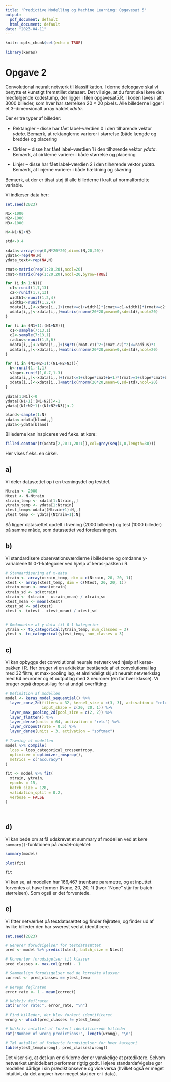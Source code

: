 ```yaml
---
title: 'Predictive Modelling og Machine Learning: Opgavesæt 5'
output:
  pdf_document: default
  html_document: default
date: "2023-04-11"
---
```


```r
knitr::opts_chunk$set(echo = TRUE)
```


```r

library(keras)

```



# Opgave 2

Convolutional neuralt netværk til klassifikation. I denne delopgave skal vi benytte et kunstigt fremstillet datasæt. Det vil sige, at du først skal køre den medfølgende kodestump, der ligger i filen opgavesat5.R. I koden laves i alt 3000 billeder, som hver har størrelsen 20 × 20 pixels. Alle
billederne ligger i et 3–dimensionalt array kaldet *xdata*.

Der er tre typer af billeder:

- Rektangler – disse har fået label–værdien 0 i den tilhørende vektor *ydata*.
Bemærk, at rektanglerne varierer i størrelse (både længde og bredde) og
placering

- Cirkler – disse har fået label–værdien 1 i den tilhørende vektor *ydata*.
Bemærk, at cirklerne varierer i både størrelse og placering

- Linjer – disse har fået label–værdien 2 i den tilhørende vektor *ydata*.
Bemærk, at linjerne varierer i både hældning og skæring.

Bemærk, at der er tilsat støj til alle billederne i kraft af normalfordelte variable. 

Vi indlæser data her:

```r
set.seed(2023)

N1<-1000
N2<-1000
N3<-1000

N<-N1+N2+N3

std<-0.4

xdata<-array(rep(0,N*20*20),dim=c(N,20,20))
ydata<-rep(NA,N)
ydata_text<-rep(NA,N)

rmat<-matrix(rep(1:20,20),ncol=20)
cmat<-matrix(rep(1:20,20),ncol=20,byrow=TRUE)

for (i in 1:N1){
  c1<-runif(1,7,13)
  c2<-runif(1,7,13)
  width1<-runif(1,2,4)
  width2<-runif(1,2,4)
  xdata[i,,]<-xdata[i,,]+(cmat<=c1+width1)*(cmat>=c1-width1)*(rmat<=c2+width2)*(rmat>=c2-width2)*1
  xdata[i,,]<-xdata[i,,]+matrix(rnorm(20*20,mean=0,sd=std),ncol=20)
}

for (i in (N1+1):(N1+N2)){
  c1<-sample(7:13,1)
  c2<-sample(7:13,1)
  radius<-runif(1,5,6)
  xdata[i,,]<-xdata[i,,]+(sqrt((rmat-c1)^2+(cmat-c2)^2)<=radius)*1
  xdata[i,,]<-xdata[i,,]+matrix(rnorm(20*20,mean=0,sd=std),ncol=20)
}

for (i in (N1+N2+1):(N1+N2+N3)){
  b<-runif(1,-1,1)
  slope<-runif(1,0.7,1.3)
  xdata[i,,]<-xdata[i,,]+(rmat<=1+slope*cmat+b+1)*(rmat>=1+slope*cmat+b-1)*1
  xdata[i,,]<-xdata[i,,]+matrix(rnorm(20*20,mean=0,sd=std),ncol=20)
}

ydata[1:N1]<-0
ydata[(N1+1):(N1+N2)]<-1
ydata[(N1+N2+1):(N1+N2+N3)]<-2

bland<-sample(1:N)
xdata<-xdata[bland,,]
ydata<-ydata[bland]


```


Billederne kan inspiceres ved f.eks. at køre:

```r

filled.contour(t(xdata[2,20:1,20:1]),col=grey(seq(1,0,length=30)))

```
Her vises f.eks. en cirkel.

## a)

Vi deler datasættet op i en træningsdel og testdel.

```r

Ntrain <- 2000
Ntest <- N-Ntrain
xtrain_temp <- xdata[1:Ntrain,,]
ytrain_temp <- ydata[1:Ntrain]
xtest_temp<-xdata[(Ntrain+1):N,,]
ytest_temp <- ydata[(Ntrain+1):N]


```

Så ligger datasættet opdelt i træning (2000 billeder) og test (1000 billeder)
på samme måde, som datasættet ved forelæsningen.

## b)

Vi standardisere observationsværdierne i billederne og omdanne y-variablene til 0-1-kategorier ved hjælp af keras-pakken i R. 

```r

# Standardisering af x-data
xtrain <- array(xtrain_temp, dim = c(Ntrain, 20, 20, 1))
xtest <- array(xtest_temp, dim = c(Ntest, 20, 20, 1))
xtrain_mean <- mean(xtrain)
xtrain_sd <- sd(xtrain)
xtrain <- (xtrain - xtrain_mean) / xtrain_sd
xtest_mean <- mean(xtest)
xtest_sd <- sd(xtest)
xtest <- (xtest - xtest_mean) / xtest_sd


# Omdannelse af y-data til 0-1-kategorier
ytrain <- to_categorical(ytrain_temp, num_classes = 3)
ytest <- to_categorical(ytest_temp, num_classes = 3)


```

## c)

Vi kan opbygge det convolutional neurale netværk ved hjælp af keras-pakken i R. Her bruger vi en arkitektur bestående af et convolutional lag med 32 filtre, et max-pooling lag, et almindeligt skjult neuralt netværkslag med 64 neuroner og et outputlag med 3 neuroner (en for hver klasse). Vi bruger også dropout-lag for at undgå overfitting:

```r

# Definition af modellen
model <- keras_model_sequential() %>%
  layer_conv_2d(filters = 32, kernel_size = c(3, 3), activation = "relu",
                input_shape = c(20, 20, 1)) %>%
  layer_max_pooling_2d(pool_size = c(2, 2)) %>%
  layer_flatten() %>%
  layer_dense(units = 64, activation = "relu") %>%
  layer_dropout(rate = 0.5) %>%
  layer_dense(units = 3, activation = "softmax")

# Træning af modellen
model %>% compile(
  loss = loss_categorical_crossentropy,
  optimizer = optimizer_rmsprop(),
  metrics = c("accuracy")
)

fit <- model %>% fit(
  xtrain, ytrain,
  epochs = 15,
  batch_size = 128,
  validation_split = 0.2,
  verbose = FALSE
)




```

## d)

Vi kan bede om at få udskrevet et summary af modellen ved at køre `summary()`-funktionen på *model*-objektet:



```r

summary(model)

plot(fit)

fit

```

Vi kan se, at modellen har 166,467 trænbare parametre, og at inputtet forventes at have formen (None, 20, 20, 1) (hvor "None" står for batch-størrelsen). Som også er det forventede. 

## e)

Vi fitter netværket på testdatasættet og finder fejlraten, og finder ud af hvilke billeder den har sværest ved at identificere.

```r

set.seed(2023)

# Generer forudsigelser for testdatasættet
pred <- model %>% predict(xtest, batch_size = Ntest)

# Konverter forudsigelser til klasser
pred_classes <- max.col(pred) - 1

# Sammenlign forudsigelser med de korrekte klasser
correct <- pred_classes == ytest_temp

# Beregn fejlraten
error_rate <- 1 - mean(correct)

# Udskriv fejlraten
cat("Error rate:", error_rate, "\n")

# Find billeder, der blev forkert identificeret
wrong <- which(pred_classes != ytest_temp)

# Udskriv antallet af forkert identificerede billeder
cat("Number of wrong predictions:", length(wrong), "\n")

# Tæl antallet af forkerte forudsigelser for hver kategori
table(ytest_temp[wrong], pred_classes[wrong])


```
Det viser sig, at det kun er cirklerne der er vanskelige at prædiktere. Selvom netværket umiddelbart performer rigtig godt. Højere standardafvigelse gør modellen dårlige i sin prædiktionsevne og vice versa (hvilket også er meget intuitivt, da det angiver hvor meget støj der er i data).


